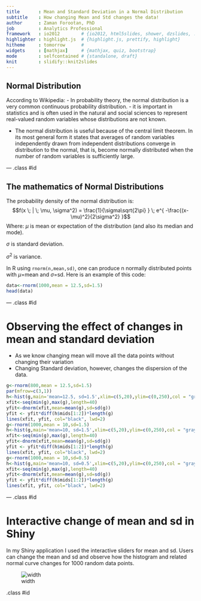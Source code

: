 ```yaml
---
title       : Mean and Standard Deviation in a Normal Distribution
subtitle    : How changing Mean and Std changes the data!
author      : Zaman Forootan, PhD
job         : Analytics Professional
framework   : io2012        # {io2012, html5slides, shower, dzslides, ...}
highlighter : highlight.js  # {highlight.js, prettify, highlight}
hitheme     : tomorrow      # 
widgets     : [mathjax]     # {mathjax, quiz, bootstrap}
mode        : selfcontained # {standalone, draft}
knit        : slidify::knit2slides
---
```


## Normal Distribution

According to Wikipedia:
- In probability theory, the normal distribution is a very common continuous probability distribution. 
- it is important in statistics and is often used in the natural and social sciences to represent real-valued random variables whose distributions are not known.

- The normal distribution is useful because of the central limit theorem. In its most general form it states that averages of random variables independently drawn from independent distributions converge in distribution to the normal, that is, become normally distributed when the number of random variables is sufficiently large.

--- .class #id 

## The mathematics of Normal Distributions

The probability density of the normal distribution is:
$$f(x \; | \; \mu, \sigma^2) = \frac{1}{\sigma\sqrt{2\pi} } \; e^{ -\frac{(x-\mu)^2}{2\sigma^2} }$$
Where:
$\mu$ is mean or expectation of the distribution (and also its median and mode).

$\sigma$ is standard deviation.

$\sigma^2$ is variance.

In R using <code>rnorm(n,mean,sd)</code>, one can produce n normally distributed points with $\mu$=mean and $\sigma$=sd. Here is an example of this code:
``` r
data<-rnorm(1000,mean = 12.5,sd=1.5)
head(data)
```

--- .class #id 

# Observing the effect of changes in mean and standard deviation

- As we know changing mean will move all the data points without changing their variation
- Changing Standard deviation, however, changes the dispersion of the data. 

``` r
g<-rnorm(800,mean = 12.5,sd=1.5)
par(mfrow=c(3,1))
h<-hist(g,main='mean=12.5, sd=1.5',xlim=c(5,20),ylim=c(0,250),col = "gray")
xfit<-seq(min(g),max(g),length=40) 
yfit<-dnorm(xfit,mean=mean(g),sd=sd(g)) 
yfit <- yfit*diff(h$mids[1:2])*length(g) 
lines(xfit, yfit, col="black", lwd=2)
g<-rnorm(1000,mean = 10,sd=1.5)
h<-hist(g,main='mean=10, sd=1.5',xlim=c(5,20),ylim=c(0,250),col = "gray")
xfit<-seq(min(g),max(g),length=40) 
yfit<-dnorm(xfit,mean=mean(g),sd=sd(g)) 
yfit <- yfit*diff(h$mids[1:2])*length(g) 
lines(xfit, yfit, col="black", lwd=2)
g<-rnorm(1000,mean = 10,sd=0.5)
h<-hist(g,main='mean=10, sd=0.5',xlim=c(5,20),ylim=c(0,250),col = "gray")
xfit<-seq(min(g),max(g),length=40) 
yfit<-dnorm(xfit,mean=mean(g),sd=sd(g)) 
yfit <- yfit*diff(h$mids[1:2])*length(g) 
lines(xfit, yfit, col="black", lwd=2)
```

--- .class #id

# Interactive change of mean and sd in Shiny
In my Shiny application I used the interactive sliders for mean and sd. 
Users can change the mean and sd and observe how the histogram and related normal curve changes for 1000 random data points.

![width](Shiny.png)

.class #id
